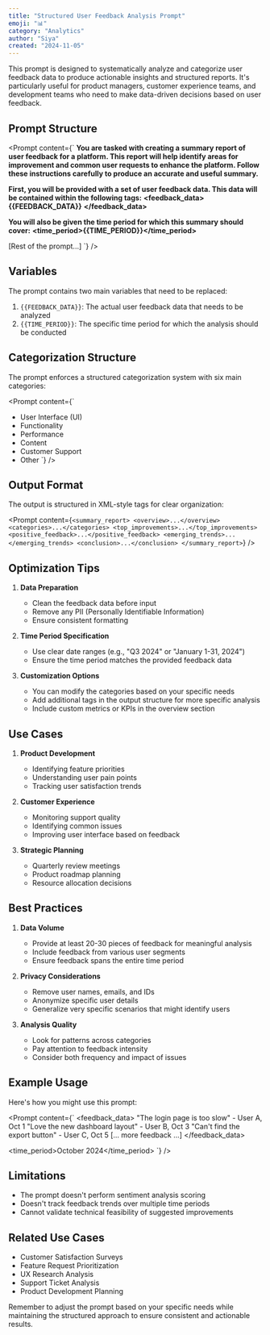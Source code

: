```yaml
---
title: "Structured User Feedback Analysis Prompt"
emoji: "📊"
category: "Analytics"
author: "Siya"
created: "2024-11-05"
---
```


This prompt is designed to systematically analyze and categorize user feedback data to produce actionable insights and structured reports. It's particularly useful for product managers, customer experience teams, and development teams who need to make data-driven decisions based on user feedback.

## Prompt Structure

<Prompt content={`
**You are tasked with creating a summary report of user feedback for a platform. This report will help identify areas for improvement and common user requests to enhance the platform. Follow these instructions carefully to produce an accurate and useful summary.**

**First, you will be provided with a set of user feedback data. This data will be contained within the following tags:**
**<feedback_data>**
**{{FEEDBACK_DATA}}**
**</feedback_data>**

**You will also be given the time period for which this summary should cover:**
**<time_period>{{TIME_PERIOD}}</time_period>**

[Rest of the prompt...]
`} />

## Variables

The prompt contains two main variables that need to be replaced:

1. `{{FEEDBACK_DATA}}`: The actual user feedback data that needs to be analyzed
2. `{{TIME_PERIOD}}`: The specific time period for which the analysis should be conducted

## Categorization Structure

The prompt enforces a structured categorization system with six main categories:

<Prompt content={`
- User Interface (UI)
- Functionality
- Performance
- Content
- Customer Support
- Other
`} />

## Output Format

The output is structured in XML-style tags for clear organization:

<Prompt content={`
<summary_report>
  <overview>...</overview>
  <categories>...</categories>
  <top_improvements>...</top_improvements>
  <positive_feedback>...</positive_feedback>
  <emerging_trends>...</emerging_trends>
  <conclusion>...</conclusion>
</summary_report>
`} />

## Optimization Tips

1. **Data Preparation**
   - Clean the feedback data before input
   - Remove any PII (Personally Identifiable Information)
   - Ensure consistent formatting

2. **Time Period Specification**
   - Use clear date ranges (e.g., "Q3 2024" or "January 1-31, 2024")
   - Ensure the time period matches the provided feedback data

3. **Customization Options**
   - You can modify the categories based on your specific needs
   - Add additional tags in the output structure for more specific analysis
   - Include custom metrics or KPIs in the overview section

## Use Cases

1. **Product Development**
   - Identifying feature priorities
   - Understanding user pain points
   - Tracking user satisfaction trends

2. **Customer Experience**
   - Monitoring support quality
   - Identifying common issues
   - Improving user interface based on feedback

3. **Strategic Planning**
   - Quarterly review meetings
   - Product roadmap planning
   - Resource allocation decisions

## Best Practices

1. **Data Volume**
   - Provide at least 20-30 pieces of feedback for meaningful analysis
   - Include feedback from various user segments
   - Ensure feedback spans the entire time period

2. **Privacy Considerations**
   - Remove user names, emails, and IDs
   - Anonymize specific user details
   - Generalize very specific scenarios that might identify users

3. **Analysis Quality**
   - Look for patterns across categories
   - Pay attention to feedback intensity
   - Consider both frequency and impact of issues

## Example Usage

Here's how you might use this prompt:

<Prompt content={`
<feedback_data>
"The login page is too slow" - User A, Oct 1
"Love the new dashboard layout" - User B, Oct 3
"Can't find the export button" - User C, Oct 5
[... more feedback ...]
</feedback_data>

<time_period>October 2024</time_period>
`} />

## Limitations

- The prompt doesn't perform sentiment analysis scoring
- Doesn't track feedback trends over multiple time periods
- Cannot validate technical feasibility of suggested improvements

## Related Use Cases

- Customer Satisfaction Surveys
- Feature Request Prioritization
- UX Research Analysis
- Support Ticket Analysis
- Product Development Planning

Remember to adjust the prompt based on your specific needs while maintaining the structured approach to ensure consistent and actionable results.